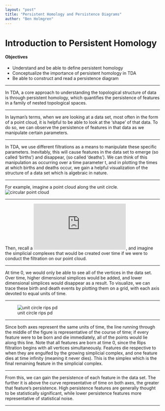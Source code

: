 ```yaml
---
layout: "post"
title: "Persistent Homology and Persistence Diagrams"
author: "Ben Holmgren"
---
```


# Introduction to Persistent Homology


#### Objectives
* Understand and be able to define persistent homology
* Conceptualize the importance of persistent homology in TDA
* Be able to construct and read a persistence diagram

---

In TDA, a core approach to understanding the topological structure of data is through persistent homology, which quantifies the persistence of features in a family of nested topological spaces.

---

In layman's terms, when we are looking at a data set, most often in the form of a point cloud, it is helpful to be able to look at the 'shape' of that data. To do so, we can observe the persistence of features in that data as we manipulate certain parameters.

---

In TDA, we use different filtrations as a means to manipulate these specific parameters. Inevitably, this will cause features in the data set to emerge (so called 'births') and disappear, (so called 'deaths'). We can think of this manipulation as occurring over a time parameter t, and in plotting the times at which births and deaths occur, we gain a helpful visualization of the structure of a data set which is algebraic in nature.

---


For example, imagine a point cloud along the unit circle.
![circular point cloud](/assets/ph&pd-images/unit_circle_pt_cloud.png)

---


Then, recall a ![Rips Filtration](https://comptag.github.io/rpackage_tutorials/2019/04/15/rips.html), and imagine the simplicial complexes that would be created over time if we were to conduct the filtration on our point cloud.

---

At time 0, we would only be able to see all of the vertices in the data set. Over time, higher dimensional simplices would be added, and lower dimensional simplices would disappear as a result. To visualize, we can trace these birth and death events by plotting them on a grid, with each axis devoted to equal units of time.

---


![unit circle rips pd](/assets/ph&pd-images/unit_circle_rips_pd.png)

---

Since both axes represent the same units of time, the line running through the middle of the figure is representative of the course of time; if every feature were to be born and die immediately, all of the points would lie along this line. Note that all features are born at time 0, since the Rips filtration begins with all vertices simultaneously. Features die respective to when they are engulfed by the growing simplicial complex, and one feature dies at time infinity (meaning it never dies). This is the simplex which is the final remaining feature in the simplicial complex.

---

From this, we can gain the persistence of each feature in the data set. The further it is above the curve representative of time on both axes, the greater that feature's persistence. High persistence features are generally thought to be statistically significant, while lower persistence features more representative of statistical noise.

---
